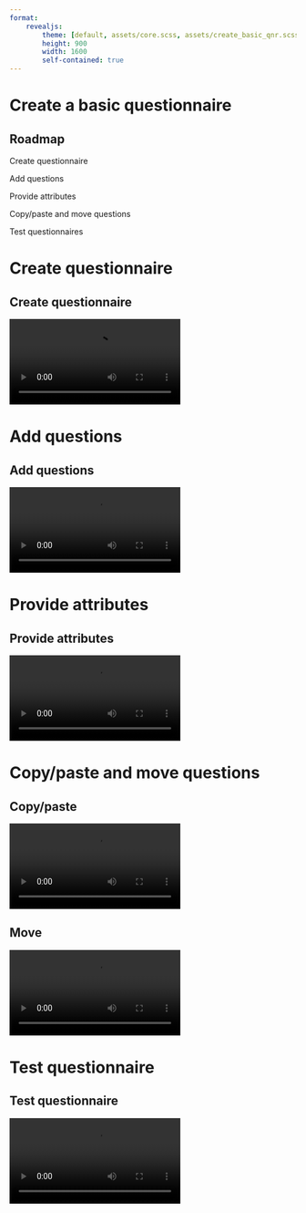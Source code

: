 ```yaml
---
format: 
    revealjs: 
        theme: [default, assets/core.scss, assets/create_basic_qnr.scss]
        height: 900
        width: 1600
        self-contained: true
---
```


# Create a basic questionnaire {background-color=var(--suso)}

## Roadmap {.suso}

::: {.box .box-1}
Create questionnaire
:::

::: {.box .box-2}
Add questions
:::

::: {.box .box-3}
Provide attributes
:::

::: {.box .box-4}
Copy/paste and move questions
:::

::: {.box .box-5}
Test questionnaires
:::


# Create questionnaire {background-color=var(--s1)}

## Create questionnaire {.t1}

![](assets/05/create_questionnaire.mp4){fig-align="center"}

# Add questions {background-color=var(--s2)}

## Add questions {.t2}

![](assets/05/add_questions.mp4){fig-align="center"}

# Provide attributes {background-color=var(--s3)}

## Provide attributes {.t3}

![](assets/05/add_attributes.mp4){fig-align="center"}

::: {.section}
# Copy/paste and move questions {background-color=var(--s4)}
:::

## Copy/paste {.t4}

![](assets/05/copy_paste.mp4){fig-align="center"}

## Move {.t4}

![](assets/05/move_questions.mp4){fig-align="center"}

# Test questionnaire {background-color=var(--s5)}

## Test questionnaire {.t5}

![](assets/05/test_questionnaire.mp4){fig-align="center"}

